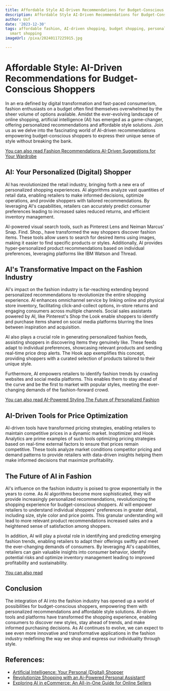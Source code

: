 ```yaml
---
title: Affordable Style AI-Driven Recommendations for Budget-Conscious Shoppers
description: Affordable Style AI-Driven Recommendations for Budget-Conscious Shoppers
author: Usf
date: '2023-12-30'
tags: affordable fashion, AI-driven shopping, budget shopping, personalized recommendations,
  smart shopping
imageUrl: /pixa/20240117225915.jpg

---
```

#  Affordable Style:  AI-Driven  Recommendations  for Budget-Conscious Shoppers

In  an era defined by digital transformation and fast-paced consumerism,  fashion enthusiasts on a budget  often find themselves overwhelmed by the sheer volume of options available. Amidst the ever-evolving landscape of online shopping, artificial intelligence (AI) has emerged as a game-changer, offering  personalized recommendations  and affordable style solutions. Join us as we delve  into the  fascinating world  of AI-driven recommendations empowering budget-conscious shoppers to express their unique sense of style without breaking the bank.

[You can also read Fashion Recommendations AI-Driven Suggestions for Your Wardrobe](Fashion%20Recommendations%20AI-Driven%20Suggestions%20for%20Your%20Wardrobe)


## AI: Your Personalized (Digital)  Shopper

AI has revolutionized the retail industry, bringing forth  a new era  of personalized shopping experiences. AI algorithms analyze vast quantities of retail data, enabling retailers to make informed decisions, optimize operations, and provide shoppers with tailored recommendations. By leveraging AI's capabilities, retailers can accurately predict consumer preferences leading to increased sales  reduced returns, and efficient  inventory management.

AI-powered visual search tools, such as Pinterest Lens and  Neiman Marcus' Snap. Find. Shop., have transformed  the way shoppers discover fashion items. These tools allow users to search for desired items using images, making it easier to find specific products or styles. Additionally, AI provides hyper-personalized product recommendations based on individual preferences, leveraging platforms like IBM  Watson and  Thread.

## AI's Transformative Impact on the Fashion Industry

AI's impact on the  fashion industry is far-reaching  extending beyond personalized recommendations to revolutionize the entire shopping experience. AI enhances omnichannel service by linking online and physical store inventory, facilitating click-and-collect options, in-store  returns and engaging consumers across multiple channels. Social sales assistants powered  by AI, like  Pinterest's Shop the Look enable shoppers to identify and purchase items shared  on social media platforms  blurring the lines between inspiration and acquisition.

AI also plays a crucial role in generating personalized fashion feeds, assisting shoppers in discovering items they genuinely like. These  feeds adapt to individual preferences, showcasing relevant products and sending real-time price drop alerts.  The Hook app exemplifies  this concept, providing  shoppers with a curated selection  of products tailored to their unique style.

Furthermore, AI empowers retailers to  identify fashion trends by crawling websites and social media platforms.  This enables them to stay ahead of the curve and be the first to market with popular  styles, meeting the ever-changing demands of  the fashion-forward crowd.

[You can also read AI-Powered Styling The Future of Personalized Fashion](AI-Powered%20Styling%20The%20Future%20of%20Personalized%20Fashion)


## AI-Driven  Tools  for Price Optimization

AI-driven tools have transformed pricing strategies, enabling retailers to maintain competitive prices in a dynamic market. Inoptimizer  and Hook Analytics are prime examples  of  such tools optimizing pricing strategies based on real-time external  factors  to  ensure that prices remain competitive. These tools analyze market conditions competitor pricing and demand patterns to provide retailers with  data-driven insights helping them make informed decisions that maximize profitability.

## The  Future of AI  in Fashion

AI's influence on the fashion industry is  poised to grow exponentially in the years to come. As AI algorithms become more sophisticated, they will provide increasingly personalized recommendations, revolutionizing the  shopping experience for budget-conscious  shoppers. AI will empower retailers to understand individual shoppers' preferences in greater detail, including size, style color and price points. This  granular understanding will lead to more relevant product recommendations increased sales and a heightened sense of satisfaction among shoppers.

In  addition, AI will play a pivotal role in identifying and predicting emerging fashion trends, enabling  retailers to  adapt their offerings swiftly and meet the ever-changing demands of consumers. By leveraging AI's capabilities, retailers can gain valuable insights into consumer  behavior, identify  potential risks and optimize inventory management leading to improved profitability  and sustainability.

[You can also read ]()


## Conclusion

The integration  of AI into  the fashion industry has  opened up a world of possibilities for budget-conscious shoppers, empowering them with personalized recommendations and affordable  style solutions. AI-driven  tools and platforms have transformed the shopping experience, enabling  consumers to discover new styles, stay ahead of trends, and make informed  purchasing decisions. As AI continues to evolve, we can expect to see even more innovative and transformative applications in the fashion  industry redefining the way we shop and express our  individuality through style.

## References:
- [Artificial Intelligence: Your Personal (Digital) Shopper](https://intelligencenode.medium.com/ai-your-personal-digital-shopper-1af4f31c29aa)
- [Revolutionize Shopping with an Ai-Powered Personal Assistant!](https://finmodelslab.com/blogs/business-idea/ai-powered-personal-shopping-assistant-business-idea)
- [Exploring AI in eCommerce: An All-in-One Guide for Online Sellers](https://boostcommerce.net/pages/ai-in-ecommerce)
